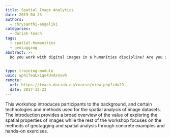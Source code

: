 ```yaml
---
title: Spatial Image Analytics
date: 2019-04-23
authors:
  - chrysanthi-angeliki
categories:
  - dariah-teach
tags:
  - spatial-humanities
  - geotagging
abstract: >-
  Do you work with digital images in a humanities discipline? Are you interested in exploring the spatial properties of your dataset but don't know how? Or maybe you are just curious on the topic. This workshop aims to introduce participants to the technologies and technical abilities required for the spatial exploration of image datasets and is of interest to a variety of digital humanities students, scholars and professionals.


type: training-module
uuid: wp4ifeuLx1qo4UvAxnxwh
remote:
  url: https://teach.dariah.eu/course/view.php?id=29
  date: 2017-12-23
---
```


This workshop introduces participants to the background, and certain technologies and methods used for the spatial analysis of image datasets. The introduction provides a broad overview of the value of exploring the spatial properties of images while the rest of the workshop focuses on the methods of geotagging and spatial analysis through concrete examples and hands-on exercises.

<CTA
  title="Interested in learning more?"
  subtitle="Check out Spatial Image Analytics on #dariahTeach"
  url="https://teach.dariah.eu/course/view.php?id=29"
/>
